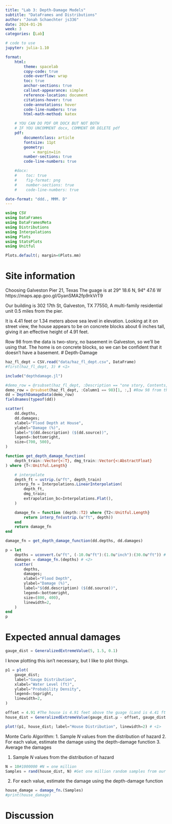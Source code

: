 ```yaml
---
title: "Lab 3: Depth-Damage Models"
subtitle: "DataFrames and Distributions"
author: "Jonah Schaechter js336"
date: 2024-01-26
week: 3
categories: [Lab]

# code to use
jupyter: julia-1.10

format: 
    html:
        theme: spacelab
        copy-code: true
        code-overflow: wrap
        toc: true
        anchor-sections: true
        callout-appearance: simple
        reference-location: document
        citations-hover: true
        code-annotations: hover
        code-line-numbers: true
        html-math-method: katex

    # YOU CAN DO PDF OR DOCX BUT NOT BOTH
    # IF YOU UNCOMMENT docx, COMMENT OR DELETE pdf
    pdf:
        documentclass: article
        fontsize: 11pt
        geometry:
            - margin=1in  
        number-sections: true
        code-line-numbers: true

    #docx: 
    #    toc: true
    #    fig-format: png
    #    number-sections: true
    #    code-line-numbers: true

date-format: "ddd., MMM. D"
---
```



```julia
using CSV
using DataFrames
using DataFramesMeta
using Distributions
using Interpolations
using Plots
using StatsPlots
using Unitful

Plots.default(; margin=6Plots.mm)
```

# Site information

Choosing Galveston Pier 21, Texas
The guage is at 29° 18.6 N, 94° 47.6 W
https://maps.app.goo.gl/GyanSMA2fp9rkVrT9

Our building is 302 17th St, Galveston, TX 77550,
A multi-family residential unit 0.5 miles from the pier.

It is 4.41 feet or 1.34 meters above sea level in elevation.
Looking at it on street view, the house appears to be on concrete blocks about 6 inches tall, giving it an effective height of 4.91 feet.

Row 98 from the data is two-story, no basement in Galveston, so we'll be using that.  The home is on concrete blocks, so we can be confident that it doesn't have a basement.
# Depth-Damage
```julia
haz_fl_dept = CSV.read("data/haz_fl_dept.csv", DataFrame)
#first(haz_fl_dept, 3) # <1>

include("depthdamage.jl")

#demo_row = @rsubset(haz_fl_dept, :Description == "one story, Contents, fresh water, short duration")[1, :,]
demo_row = @rsubset(haz_fl_dept, :Column1 == 98)[1, :,] #Row 98 from the data is two-story, no basement in Galveston
dd = DepthDamageData(demo_row)
fieldnames(typeof(dd))
```

```julia
scatter(
    dd.depths,
    dd.damages;
    xlabel="Flood Depth at House",
    ylabel="Damage (%)",
    label="$(dd.description) ($(dd.source))",
    legend=:bottomright,
    size=(700, 500),
)
```


```julia
function get_depth_damage_function(
    depth_train::Vector{<:T}, dmg_train::Vector{<:AbstractFloat}
) where {T<:Unitful.Length}

    # interpolate
    depth_ft = ustrip.(u"ft", depth_train)
    interp_fn = Interpolations.LinearInterpolation(
        depth_ft,
        dmg_train;
        extrapolation_bc=Interpolations.Flat(),
    )

    damage_fn = function (depth::T2) where {T2<:Unitful.Length}
        return interp_fn(ustrip.(u"ft", depth))
    end
    return damage_fn
end
```

```julia
damage_fn = get_depth_damage_function(dd.depths, dd.damages)
```

```julia
p = let
    depths = uconvert.(u"ft", (-10.0u"ft"):(1.0u"inch"):(30.0u"ft")) # <1>
    damages = damage_fn.(depths) # <2>
    scatter(
        depths,
        damages;
        xlabel="Flood Depth",
        ylabel="Damage (%)",
        label="$(dd.description) ($(dd.source))",
        legend=:bottomright,
        size=(800, 400),
        linewidth=2,
    )
end
p
```

# Expected annual damages
```julia
gauge_dist = GeneralizedExtremeValue(5, 1.5, 0.1)
```
I know plotting this isn't necessary, but I like to plot things.
```julia
p1 = plot(
    gauge_dist;
    label="Gauge Distribution",
    xlabel="Water Level (ft)",
    ylabel="Probability Density",
    legend=:topright,
    linewidth=2,
)
```

```julia
offset = 4.91 #The house is 4.91 feet above the guage (Land is 4.41 ft + 0.5 ft concrete blocks the house is built on.)
house_dist = GeneralizedExtremeValue(gauge_dist.μ - offset, gauge_dist.σ, gauge_dist.ξ)
```

```julia
plot!(p1, house_dist; label="House Distribution", linewidth=2) # <1>
```

Monte Carlo Algorithm:
1. Sample $N$ values from the distribution of hazard
2. For each value, estimate the damage using the depth-damage function
3. Average the damages

1. Sample $N$ values from the distribution of hazard
```julia
N = 10#1000000 #N = one million
Samples = rand(house_dist, N) #Get one million random samples from our distribution
```

2. For each value, estimate the damage using the depth-damage function
```julia
house_damage = damage_fn.(Samples)
#print(house_damage)
```


# Discussion